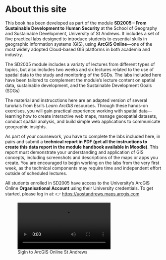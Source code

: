 # About this site {.unnumbered}

This book has been developed as part of the module **SD2005 – From Sustainable Development to Human Security** at the School of Geography and Sustainable Development, University of St Andrews. It includes a set of five practical labs designed to introduce students to essential skills in geographic information systems (GIS), using **ArcGIS Online**—one of the most widely adopted Cloud-based GIS platforms in both academia and industry.

The SD2005 module includes a variaty of lectures from different types of topics, but also includes two weeks and six lectures related to the use of spatial data to the study and monitoring of the SGDs. The labs included here have been tailored to complement the module's lecture content on spatial data, sustainable development, and the Sustainable Development Goals (SDGs)

The material and instrucctions here are an adapted version of several turorials from Esri’s *Learn ArcGIS* resources. Through these hands-on exercises, you will gain practical experience working with spatial data—learning how to create interactive web maps, manage geospatial datasets, conduct spatial analysis, and build simple web applications to communicate geographic insights.

As part of your coursework, you have to complete the labs included here, in pairs and submit a **technical report in PDF (get all the instructions to create this data report in the module handbook available in Moodle)**. This report must demonstrate your understanding and application of GIS concepts, including screenshots and descriptions of the maps or apps you create. You are encouraged to begin working on the labs from the very first week, as the technical components may require time and independent effort outside of scheduled lectures.

All students enrolled in SD2005 have access to the University's ArcGIS Online **Organisational Account** using their University credentials. To get started, please log in at: 👉 [https://uostandrews.maps.arcgis.com](https://uostandrews.maps.arcgis.com/)

![SigIn to ArcGIS Online St Andrews](images/SigIn_AGOL_StAndrews.mp4)
